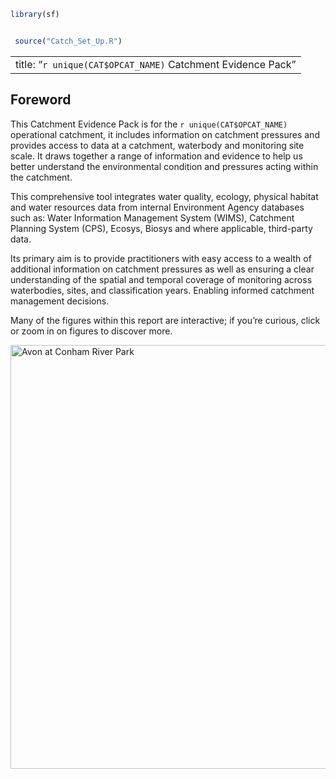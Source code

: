 ```r
library(sf)


 source("Catch_Set_Up.R")
```

---
title: "`r unique(CAT$OPCAT_NAME)` Catchment Evidence Pack"
---

## Foreword

This Catchment Evidence Pack is for the `r unique(CAT$OPCAT_NAME)` operational catchment, it includes information on catchment pressures and provides access to data at a catchment, waterbody and monitoring site scale. It draws together a range of information and evidence to help us better understand the environmental condition and pressures acting within the catchment.

This comprehensive tool integrates water quality, ecology, physical habitat and water resources data from internal Environment Agency databases such as: Water Information Management System (WIMS), Catchment Planning System (CPS), Ecosys, Biosys and where applicable, third-party data.

Its primary aim is to provide practitioners with easy access to a wealth of additional information on catchment pressures as well as ensuring a clear understanding of the spatial and temporal coverage of monitoring across waterbodies, sites, and classification years. Enabling informed catchment management decisions.

::: callout-tip
Many of the figures within this report are interactive; if you're curious, click or zoom in on figures to discover more.
:::

[![Avon at Conham River Park](https://images.squarespace-cdn.com/content/v1/62a3329d3164446cb235a440/c42fb909-6564-4dfc-a1d3-b4301872b0fc/0443A1B3-0D30-46A3-9549-E894F9BF541B+-+penny_courtney%40hotmail.com.jpeg){width="678"}](https://www.conhambathing.co.uk/why-conham-river-park)

